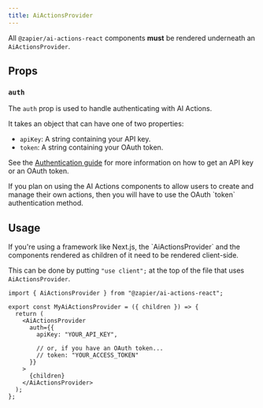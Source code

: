 ```yaml
---
title: AiActionsProvider
---
```


All `@zapier/ai-actions-react` components **must** be rendered underneath an `AiActionsProvider`.

## Props

### `auth`

The `auth` prop is used to handle authenticating with AI Actions.

It takes an object that can have one of two properties:

- `apiKey`: A string containing your API key.
- `token`: A string containing your OAuth token.

See the [Authentication guide](/ai-actions/libraries/nodejs/authentication) for more information on how to get an API key or an OAuth token.

<Tip>
  If you plan on using the AI Actions components to allow users to create and
  manage their own actions, then you will have to use the OAuth `token`
  authentication method.
</Tip>

## Usage

<Warning>
  If you're using a framework like Next.js, the `AiActionsProvider` and the
  components rendered as children of it need to be rendered client-side.

This can be done by putting `"use client";` at the top of the file that uses `AiActionsProvider`.

</Warning>

```tsx
import { AiActionsProvider } from "@zapier/ai-actions-react";

export const MyAiActionsProvider = ({ children }) => {
  return (
    <AiActionsProvider
      auth={{
        apiKey: "YOUR_API_KEY",

        // or, if you have an OAuth token...
        // token: "YOUR_ACCESS_TOKEN"
      }}
    >
      {children}
    </AiActionsProvider>
  );
};
```
